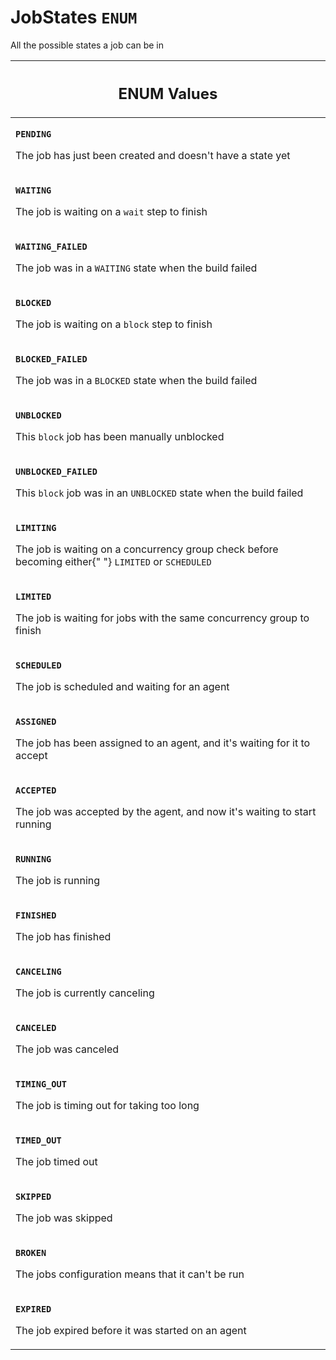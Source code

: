 <!--
  _____   ____    _   _  ____ _______   ______ _____ _____ _______
  |  __  / __   |  | |/ __ __   __| |  ____|  __ _   _|__   __|
  | |  | | |  | | |  | | |  | | | |    | |__  | |  | || |    | |
  | |  | | |  | | | . ` | |  | | | |    |  __| | |  | || |    | |
  | |__| | |__| | | |  | |__| | | |    | |____| |__| || |_   | |
  |_____/ ____/  |_| _|____/  |_|    |______|_____/_____|  |_|
  This file is auto-generated by script/generate_graphql_api_content.sh,
  please build the schema.json by running `rails api:graph:export`
  with https://github.com/buildkite/buildkite/,
  replace the content in data/graphql_data_schema.json
  and run the generation script `./scripts/generate-graphql-api-content.sh`.
-->
<!-- vale off -->
<h1 class="has-pills" data-algolia-exclude>
  JobStates
  <span class="pill pill--enum pill--normal-case pill--large"><code>ENUM</code></span>
</h1>
<!-- vale on -->

<p>All the possible states a job can be in</p>

<table class="responsive-table responsive-table--single-column-rows">
  <thead>
    <th>
      <h2 data-algolia-exclude>ENUM Values</h2>
    </th>
  </thead>
  <tbody>
    <tr>
      <td>
        <p>
          <strong>
            <code>PENDING</code>
          </strong>
        </p>
        <p>The job has just been created and doesn't have a state yet</p>
      </td>
    </tr>
    <tr>
      <td>
        <p>
          <strong>
            <code>WAITING</code>
          </strong>
        </p>
        <p>
          The job is waiting on a <code>wait</code> step to finish
        </p>
      </td>
    </tr>
    <tr>
      <td>
        <p>
          <strong>
            <code>WAITING_FAILED</code>
          </strong>
        </p>
        <p>
          The job was in a <code>WAITING</code> state when the build failed
        </p>
      </td>
    </tr>
    <tr>
      <td>
        <p>
          <strong>
            <code>BLOCKED</code>
          </strong>
        </p>
        <p>
          The job is waiting on a <code>block</code> step to finish
        </p>
      </td>
    </tr>
    <tr>
      <td>
        <p>
          <strong>
            <code>BLOCKED_FAILED</code>
          </strong>
        </p>
        <p>
          The job was in a <code>BLOCKED</code> state when the build failed
        </p>
      </td>
    </tr>
    <tr>
      <td>
        <p>
          <strong>
            <code>UNBLOCKED</code>
          </strong>
        </p>
        <p>
          This <code>block</code> job has been manually unblocked
        </p>
      </td>
    </tr>
    <tr>
      <td>
        <p>
          <strong>
            <code>UNBLOCKED_FAILED</code>
          </strong>
        </p>
        <p>
          This <code>block</code> job was in an <code>UNBLOCKED</code> state
          when the build failed
        </p>
      </td>
    </tr>
    <tr>
      <td>
        <p>
          <strong>
            <code>LIMITING</code>
          </strong>
        </p>
        <p>
          The job is waiting on a concurrency group check before becoming either{" "}
          <code>LIMITED</code> or <code>SCHEDULED</code>
        </p>
      </td>
    </tr>
    <tr>
      <td>
        <p>
          <strong>
            <code>LIMITED</code>
          </strong>
        </p>
        <p>
          The job is waiting for jobs with the same concurrency group to finish
        </p>
      </td>
    </tr>
    <tr>
      <td>
        <p>
          <strong>
            <code>SCHEDULED</code>
          </strong>
        </p>
        <p>The job is scheduled and waiting for an agent</p>
      </td>
    </tr>
    <tr>
      <td>
        <p>
          <strong>
            <code>ASSIGNED</code>
          </strong>
        </p>
        <p>
          The job has been assigned to an agent, and it's waiting for it to
          accept
        </p>
      </td>
    </tr>
    <tr>
      <td>
        <p>
          <strong>
            <code>ACCEPTED</code>
          </strong>
        </p>
        <p>
          The job was accepted by the agent, and now it's waiting to start
          running
        </p>
      </td>
    </tr>
    <tr>
      <td>
        <p>
          <strong>
            <code>RUNNING</code>
          </strong>
        </p>
        <p>The job is running</p>
      </td>
    </tr>
    <tr>
      <td>
        <p>
          <strong>
            <code>FINISHED</code>
          </strong>
        </p>
        <p>The job has finished</p>
      </td>
    </tr>
    <tr>
      <td>
        <p>
          <strong>
            <code>CANCELING</code>
          </strong>
        </p>
        <p>The job is currently canceling</p>
      </td>
    </tr>
    <tr>
      <td>
        <p>
          <strong>
            <code>CANCELED</code>
          </strong>
        </p>
        <p>The job was canceled</p>
      </td>
    </tr>
    <tr>
      <td>
        <p>
          <strong>
            <code>TIMING_OUT</code>
          </strong>
        </p>
        <p>The job is timing out for taking too long</p>
      </td>
    </tr>
    <tr>
      <td>
        <p>
          <strong>
            <code>TIMED_OUT</code>
          </strong>
        </p>
        <p>The job timed out</p>
      </td>
    </tr>
    <tr>
      <td>
        <p>
          <strong>
            <code>SKIPPED</code>
          </strong>
        </p>
        <p>The job was skipped</p>
      </td>
    </tr>
    <tr>
      <td>
        <p>
          <strong>
            <code>BROKEN</code>
          </strong>
        </p>
        <p>The jobs configuration means that it can't be run</p>
      </td>
    </tr>
    <tr>
      <td>
        <p>
          <strong>
            <code>EXPIRED</code>
          </strong>
        </p>
        <p>The job expired before it was started on an agent</p>
      </td>
    </tr>
  </tbody>
</table>
